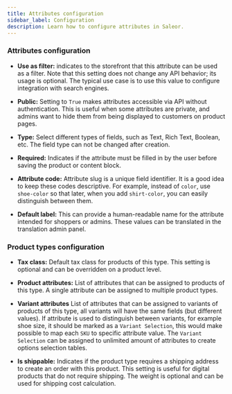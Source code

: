 ```yaml
---
title: Attributes configuration
sidebar_label: Configuration
description: Learn how to configure attributes in Saleor.
---
```


### Attributes configuration

- **Use as filter:** indicates to the storefront that this attribute can be used as a filter. Note that this setting does not change any API behavior; its usage is optional. The typical use case is to use this value to configure integration with search engines.

- **Public:** Setting to `True` makes attributes accessible via API without authentication. This is useful when some attributes are private, and admins want to hide them from being displayed to customers on product pages.

- **Type:** Select different types of fields, such as Text, Rich Text, Boolean, etc. The field type can not be changed after creation.

- **Required:** Indicates if the attribute must be filled in by the user before saving the product or content block.

- **Attribute code:** Attribute slug is a unique field identifier. It is a good idea to keep these codes descriptive. For example, instead of `color`, use `shoe-color` so that later, when you add `shirt-color`, you can easily distinguish between them.

- **Default label:** This can provide a human-readable name for the attribute intended for shoppers or admins. These values can be translated in the translation admin panel.

### Product types configuration

- **Tax class:** Default tax class for products of this type. This setting is optional and can be overridden on a product level.

- **Product attributes:** List of attributes that can be assigned to products of this type. A single attribute can be assigned to multiple product types.

- **Variant attributes** List of attributes that can be assigned to variants of products of this type, all variants will have the same fields (but different values). If attribute is used to distinguish between variants, for example shoe size, it should be marked as a `Variant Selection`, this would make possible to map each `SKU` to specific attribute value. The `Variant Selection` can be assigned to unlimited amount of attributes to create options selection tables.
- **Is shippable:** Indicates if the product type requires a shipping address to create an order with this product. This setting is useful for digital products that do not require shipping. The weight is optional and can be used for shipping cost calculation.
